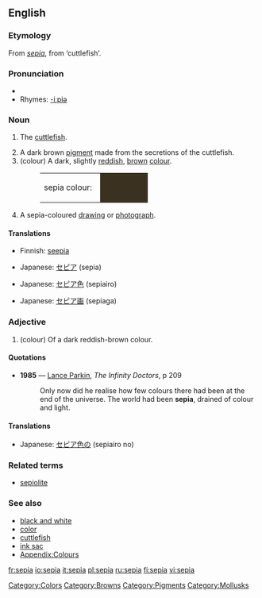 {{wikipedia}}
==English==

===Etymology===
From {{L.}} ''[[#Latin|sepia]]'', from {{AGr.}} '''{{polytonic|[[σηπία]]}}''' ‘cuttlefish’.

===Pronunciation===
*{{IPA|/ˈsiːpɪə/}}
*Rhymes: [[Rhymes:English:-iːpiə|-iːpiə]]

===Noun===
{{en-noun}}

# {{archaic}} The [[cuttlefish]].
# A dark brown [[pigment]] made from the secretions of the cuttlefish.
# (colour) A dark, slightly [[red]]dish, [[brown]] [[color|colour]].
#:<table><tr><td>sepia colour: &nbsp;</td><td bgcolor="#3B3121" width="80">&nbsp; </td></tr></table>
# A sepia-coloured [[drawing]] or [[photograph]].

====Translations====

{{trans-top|cuttlefish}}
*Finnish: [[seepia]]
{{trans-mid}}
{{trans-bottom}}

{{trans-top|pigment}}
*Japanese: [[セピア]] (sepia)
{{trans-mid}}
{{trans-bottom}}

{{trans-top|colour}}
*Japanese: [[セピア色]] (sepiairo)
{{trans-mid}}
{{trans-bottom}}

{{trans-top|drawing}}
*Japanese: [[セピア画]] (sepiaga)
{{trans-mid}}
{{trans-bottom}}

===Adjective===
{{en-adj}}

# (colour) Of a dark reddish-brown colour.

====Quotations====
*'''1985''' — [[w:Lance Parkin|Lance Parkin]], ''The Infinity Doctors'', p 209
*:Only now did he realise how few colours there had been at the end of the universe.  The world had been '''sepia''', drained of colour and light.

====Translations====
{{trans-top|colour}}
*Japanese: [[セピア色]]の (sepiairo no)
{{trans-mid}}
{{trans-bottom}}

===Related terms===
*[[sepiolite]]

===See also===
*[[black and white]]
*[[color]]
*[[cuttlefish]]
*[[ink sac]]
*[[Wiktionary_Appendix:Colours|Appendix:Colours]]

[[Category:Colors]]
[[Category:Browns]]
[[Category:Pigments]]
[[Category:Mollusks]]

[[fr:sepia]]
[[io:sepia]]
[[it:sepia]]
[[pl:sepia]]
[[ru:sepia]]
[[fi:sepia]]
[[vi:sepia]]